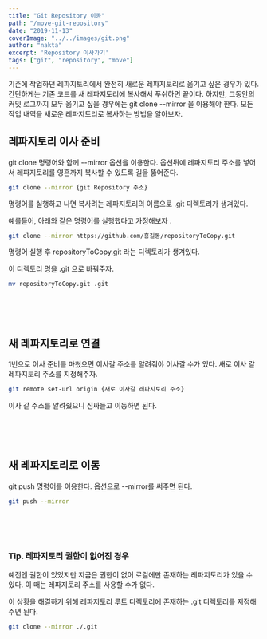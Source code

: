 ```yaml
---
title: "Git Repository 이동"
path: "/move-git-repository"
date: "2019-11-13"
coverImage: "../../images/git.png"
author: "nakta"
excerpt: 'Repository 이사가기'
tags: ["git", "repository", "move"]
---
```



기존에 작업하던 레파지토리에서 완전히 새로운 레파지토리로 옮기고 싶은 경우가 있다. 
간단하게는 기존 코드를 새 레파지토리에 복사해서 푸쉬하면 끝이다. 
하지만, 그동안의 커밋 로그까지 모두 옮기고 싶을 경우에는 git clone --mirror 을 이용해야 한다. 
모든 작업 내역을 새로운 레파지토리로 복사하는 방법을 알아보자.

## 레파지토리 이사 준비

git clone 명령어와 함께 --mirror 옵션을 이용한다.
옵션뒤에 레파지토리 주소를 넣어서 레파지토리를 영혼까지 복사할 수 있도록 길을 뚫어준다.

```sh
git clone --mirror {git Repository 주소}
```

명령어를 실행하고 나면 복사려는 레파지토리의 이름으로 .git 디렉토리가 생겨있다.

예를들어, 아래와 같은 명령어를 실행했다고 가정해보자 .

```sh
git clone --mirror https://github.com/홍길동/repositoryToCopy.git
```

명령어 실행 후 repositoryToCopy.git 라는 디렉토리가 생겨있다.

이 디렉토리 명을 .git 으로 바꿔주자.


```sh
mv repositoryToCopy.git .git
```

<br/>
<br/>
<br/>

## 새 레파지토리로 연결

1번으로 이사 준비를 마쳤으면 이사갈 주소를 알려줘야 이사갈 수가 있다.
새로 이사 갈 레파지토리 주소를 지정해주자.

```sh
git remote set-url origin {새로 이사갈 레파지토리 주소}
```


이사 갈 주소를 알려줬으니 짐싸들고 이동하면 된다.

<br/>
<br/>
<br/>

## 새 레파지토리로 이동

git push 명령어를 이용한다. 옵션으로 --mirror를 써주면 된다.

```sh
git push --mirror
```

<br/>
<br/>
<br/>

### Tip. 레파지토리 권한이 없어진 경우

예전엔 권한이 있었지만 지금은 권한이 없어 로컬에만 존재하는 레파지토리가 있을 수 있다. 이 때는 레파지토리 주소를 사용할 수가 없다.

이 상황을 해결하기 위해 레파지토리 루트 디렉토리에 존재하는 .git 디렉토리를 지정해주면 된다.

```sh
git clone --mirror ./.git
```